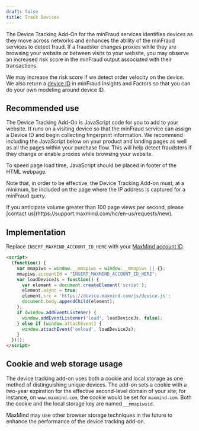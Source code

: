 ```yaml
---
draft: false
title: Track Devices
---
```


The Device Tracking Add-On for the minFraud services identifies devices as they
move across networks and enhances the ability of the minFraud services to detect
fraud. If a fraudster changes proxies while they are browsing your website or
between visits to your website, you may observe an increased risk score in the
minFraud output associated with their transactions.

We may increase the risk score if we detect order velocity on the device. We
also return a [device ID](/minfraud/api-documentation/#schema--response--device)
in minFraud Insights and Factors so that you can do your own modeling around
device ID.

## Recommended use

The Device Tracking Add-On is JavaScript code for you to add to your website. It
runs on a visiting device so that the minFraud service can assign a Device ID
and begin collecting fingerprint information. We recommend including the
JavaScript below on your product and landing pages as well as all the pages
within your purchase flow. This will help detect fraudsters if they change or
enable proxies while browsing your website.

To speed page load time, JavaScript should be placed in footer of the HTML
webpage.

Note that, in order to be effective, the Device Tracking Add-on must, at a
minimum, be included on the page where the IP address is captured for a minFraud
query.

<Alert type="warning">
If you anticipate volume greater than 100 page views per second, please
[contact us](https://support.maxmind.com/hc/en-us/requests/new).
</Alert>

## Implementation

Replace `INSERT_MAXMIND_ACCOUNT_ID_HERE` with your
[MaxMind account ID](https://support.maxmind.com/hc/en-us/articles/4412951066779-Find-my-Account-ID).

```html
<script>
  (function() {
    var mmapiws = window.__mmapiws = window.__mmapiws || {};
    mmapiws.accountId = "INSERT_MAXMIND_ACCOUNT_ID_HERE";
    var loadDeviceJs = function() {
      var element = document.createElement('script');
      element.async = true;
      element.src = 'https://device.maxmind.com/js/device.js';
      document.body.appendChild(element);
    };
    if (window.addEventListener) {
      window.addEventListener('load', loadDeviceJs, false);
    } else if (window.attachEvent) {
      window.attachEvent('onload', loadDeviceJs);
    }
  })();
</script>
```

## Cookie and web storage usage

The device tracking add-on uses both a cookie and local storage as one method of
distinguishing unique devices. The add-on sets a cookie with a two-year
expiration for the effective second-level domain of your site; for instance, on
`www.maxmind.com`, the cookie would be set for `maxmind.com`. Both the cookie
and the local storage key are named `__mmapiwsid`.

MaxMind may use other browser storage techniques in the future to enhance the
performance of the device tracking add-on.
